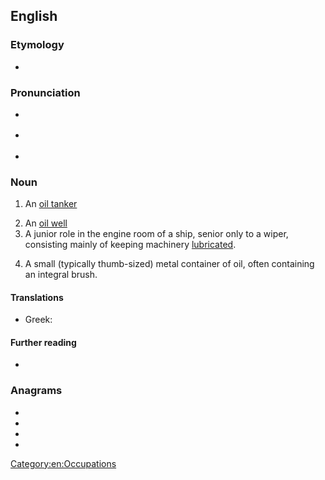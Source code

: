 ==English==

===Etymology===
* {{suffix|oil|er|lang=en}}

===Pronunciation===
* {{a|GA}} {{IPA|/ˈɔɪlɚ/|lang=en}}
* {{a|RP}} {{IPA|/ˈɔɪlə/|lang=en}}
* {{rhymes|ɔɪlə(ɹ)|lang=en}}

===Noun===
{{en-noun}}

# {{lb|en|nautical}} An [[oil tanker]]
# An [[oil well]]
# A junior role in the engine room of a ship, senior only to a wiper, consisting mainly of keeping machinery [[lubricate]]d.
# {{lb|en|firearms}} A small (typically thumb-sized) metal container of oil, often containing an integral brush.

====Translations====
{{trans-see|ship|oil tanker}}

{{trans-see|oil well|oil well}}

{{trans-top|ship operative}}
* Greek: {{t+|el|λαδάς|m}}
{{trans-mid}}
{{trans-bottom}}

====Further reading====
* {{pedialite}}

===Anagrams===
* {{l|en|Leroi}}
* {{l|en|Loire}}
* {{l|en|Lorie}}
* {{l|en|oriel}}

[[Category:en:Occupations]]